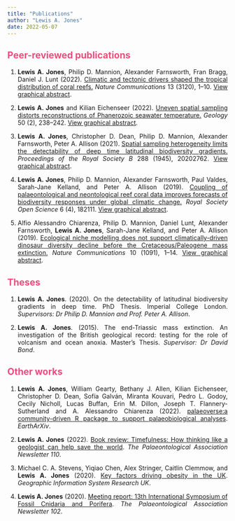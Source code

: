 ```yaml
---
title: "Publications"
author: "Lewis A. Jones"
date: 2022-05-07
---
```

## <span style="color: #ed4d7e">Peer-reviewed publications</span>

1. <p align="justify">**Lewis A. Jones**, Philip D. Mannion, Alexander Farnsworth, Fran Bragg, Daniel J. Lunt (2022). [Climatic and tectonic drivers shaped the tropical distribution of coral reefs.](https://www.nature.com/articles/s41467-022-30793-8) *Nature Communications* 13 (3120), 1--10. [View graphical abstract](NatComms-GA.jpg).</p>

1. <p align="justify">**Lewis A. Jones** and Kilian Eichenseer (2022). [Uneven spatial sampling distorts reconstructions of Phanerozoic seawater temperature.](https://pubs.geoscienceworld.org/gsa/geology/article/doi/10.1130/G49132.1/609542/Uneven-spatial-sampling-distorts-reconstructions) *Geology* 50 (2), 238--242. [View graphical abstract](https://pbs.twimg.com/media/FDyMbOZXIAYX2rp?format=jpg&name=4096x4096).</p>

1. <p align="justify">**Lewis A. Jones**, Christopher D. Dean, Philip D. Mannion, Alexander Farnsworth, Peter A. Allison (2021). [Spatial sampling heterogeneity limits the detectability of deep time latitudinal biodiversity gradients.](https://royalsocietypublishing.org/doi/10.1098/rspb.2020.2762)  *Proceedings of the Royal Society B* 288 (1945), 20202762. [View graphical abstract](https://pbs.twimg.com/media/Eu-0pYiXUAEGG_A?format=jpg&name=4096x4096).</p>

1. <p align="justify">**Lewis A. Jones**, Philip D. Mannion, Alexander Farnsworth, Paul Valdes, Sarah-Jane Kelland, and Peter A. Allison (2019). [Coupling of palaeontological and neontological reef coral data improves forecasts of biodiversity responses under global climatic change.](https://royalsocietypublishing.org/doi/10.1098/rsos.182111) *Royal Society Open Science* 6 (4), 182111. [View graphical abstract](RoySoc-GA.jpg).</p>

1. <p align="justify">Alfio Alessandro Chiarenza, Philip D. Mannion, Daniel Lunt, Alexander Farnsworth, **Lewis A. Jones**, Sarah-Jane Kelland, and Peter A. Allison (2019). [Ecological niche modelling does not support climatically-driven dinosaur diversity decline before the Cretaceous/Paleogene mass extinction.](https://www.nature.com/articles/s41467-019-08997-2) *Nature Communications* 10 (1091), 1--14. [View graphical abstract](NatCommsDino-GA.jpg).</p>

## <span style="color: #ed4d7e">Theses</span>

1. <p align="justify">**Lewis A. Jones**. (2020). On the detectability of latitudinal biodiversity gradients in deep time. PhD Thesis. Imperial College London. *Supervisors: Dr Philip D. Mannion and Prof. Peter A. Allison*.</p>

1. <p align="justify">**Lewis A. Jones**. (2015). The end-Triassic mass extinction. An investigation of the British geological record: testing for the role of volcanism and ocean anoxia. Master's Thesis. *Supervisor: Dr David Bond*.</p> 

## <span style="color: #ed4d7e">Other works</span>

1. <p align="justify">**Lewis A. Jones**, William Gearty, Bethany J. Allen, Kilian Eichenseer, Christopher D. Dean, Sofía Galván, Miranta Kouvari, Pedro L. Godoy, Cecily Nicholl, Lucas Buffan, Erin M. Dillon, Joseph T. Flannery-Sutherland and A. Alessandro Chiarenza (2022). [palaeoverse:a community-driven R package to support palaeobiological analyses](https://eartharxiv.org/repository/view/4619/). *EarthArXiv*.</p>

1. <p align="justify">**Lewis A. Jones** (2022). [Book review: Timefulness: How thinking like a geologist can help save the world](https://www.palass.org/sites/default/files/media/publications/newsletters/number_110/PAN110.pdf). *The Palaeontological Association Newsletter 110*.</p>

1. <p align="justify">Michael C. A. Stevens, Yiqiao Chen, Alex Stringer, Caitlin Clemmow, and **Lewis A. Jones** (2020). [Key factors driving obesity in the UK](http://london.gisruk.org/gisruk2020_proceedings/GISRUK2020_paper_17.pdf). *Geographic Information System Research UK*.</p>

1. <p align="justify">**Lewis A. Jones** (2020). [Meeting report: 13th International Symposium of Fossil Cnidaria and Porifera](https://www.palass.org/sites/default/files/media/publications/newsletters/number_102/number_102.pdf). *The Palaeontological Association Newsletter 102*.</p>

